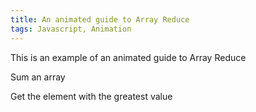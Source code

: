 ```yaml
---
title: An animated guide to Array Reduce
tags: Javascript, Animation
---
```


This is an example of an animated guide to Array Reduce

Sum an array

<AnimationReduceSum />

Get the element with the greatest value

<AnimationReduceGt />
